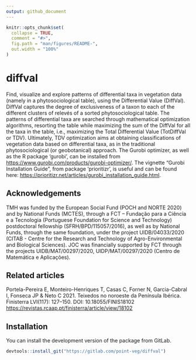 ```yaml
---
output: github_document
---
```


<!-- README.md is generated from README.Rmd. Please edit that file -->

```r
knitr::opts_chunk$set(
  collapse = TRUE,
  comment = "#>",
  fig.path = "man/figures/README-",
  out.width = "100%"
)
```

# diffval

<!-- badges: start -->
<!-- badges: end -->

Find, visualize and explore patterns of differential taxa in vegetation data
(namely in a phytosociological table), using the Differential Value (DiffVal).
DiffVal captures the degree of exclusiveness of a taxon to each of the different
clusters of relevés of a sorted phytosociological table. The patterns of
differential taxa are searched through mathematical optimization algorithms,
resorting the table while maximizing the sum of the DiffVal for all the taxa in
the table, i.e., maximizing the Total Differential Value (TotDiffVal or TDV).
Ultimately, TDV optimization aims at obtaining classifications of vegetation
data based on differential taxa, as in the traditional phytosociological
(or geobotanical) approach. The Gurobi optimizer, as well as the R package
'gurobi', can be installed from <https://www.gurobi.com/products/gurobi-optimizer/>.
The vignette "Gurobi Installation Guide", from package 'prioritizr', is useful
and can be found here: <https://prioritizr.net/articles/gurobi_installation_guide.html>.

## Acknowledgements

TMH was funded by the European Social Fund (POCH and NORTE 2020) and
by National Funds (MCTES), through a FCT – Fundação para a Ciência e a
Tecnologia (Portuguese Foundation for Science and Technology) postdoctoral
fellowship (SFRH/BPD/115057/2016), as well as by National Funds, through the
same foundation, under the project UIDB/04033/2020 (CITAB - Centre for the
Research and Technology of Agro-Environmental and Biological Sciences). JOC
was financially supported by FCT through the projects UIDB/MAT/00297/2020,
UIDP/MAT/00297/2020 (Centro de Matemática e Aplicações).

## Related articles

Portela-Pereira E, Monteiro-Henriques T, Casas C, Forner N, Garcia-Cabral I, Fonseca JP & Neto C 2021. Teixedos no noroeste da Península Ibérica. Finisterra LVI(117): 127–150. DOI: 10.18055/FINIS18102 <https://revistas.rcaap.pt/finisterra/article/view/18102>

## Installation

You can install the development version of the package from GitLab.

```r
devtools::install_git("https://gitlab.com/point-veg/diffval")
```
